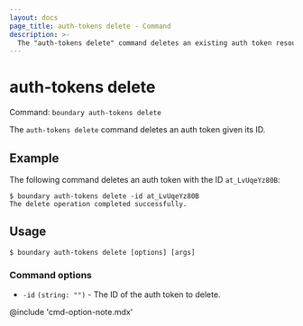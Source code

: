 ```yaml
---
layout: docs
page_title: auth-tokens delete - Command
description: >-
  The "auth-tokens delete" command deletes an existing auth token resource.
---
```


# auth-tokens delete

Command: `boundary auth-tokens delete`

The `auth-tokens delete` command deletes an auth token given its ID.

## Example

The following command deletes an auth token with the ID `at_LvUqeYz80B`:

```shell-session
$ boundary auth-tokens delete -id at_LvUqeYz80B
The delete operation completed successfully.
```

## Usage

<CodeBlockConfig hideClipboard>

```shell-session
$ boundary auth-tokens delete [options] [args]
```

</CodeBlockConfig>


### Command options

- `-id` `(string: "")` - The ID of the auth token to delete.

@include 'cmd-option-note.mdx'